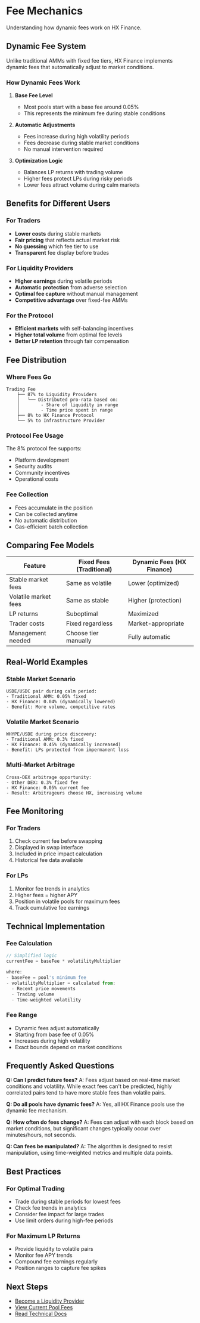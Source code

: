 # Fee Mechanics

Understanding how dynamic fees work on HX Finance.

## Dynamic Fee System

Unlike traditional AMMs with fixed fee tiers, HX Finance implements dynamic fees that automatically adjust to market conditions.

### How Dynamic Fees Work

1. **Base Fee Level**
   - Most pools start with a base fee around 0.05%
   - This represents the minimum fee during stable conditions

2. **Automatic Adjustments**
   - Fees increase during high volatility periods
   - Fees decrease during stable market conditions
   - No manual intervention required

3. **Optimization Logic**
   - Balances LP returns with trading volume
   - Higher fees protect LPs during risky periods
   - Lower fees attract volume during calm markets

## Benefits for Different Users

### For Traders
- **Lower costs** during stable markets
- **Fair pricing** that reflects actual market risk
- **No guessing** which fee tier to use
- **Transparent** fee display before trades

### For Liquidity Providers
- **Higher earnings** during volatile periods
- **Automatic protection** from adverse selection
- **Optimal fee capture** without manual management
- **Competitive advantage** over fixed-fee AMMs

### For the Protocol
- **Efficient markets** with self-balancing incentives
- **Higher total volume** from optimal fee levels
- **Better LP retention** through fair compensation

## Fee Distribution

### Where Fees Go
```
Trading Fee
    ├── 87% to Liquidity Providers
    │   └── Distributed pro-rata based on:
    │        - Share of liquidity in range
    │        - Time price spent in range
    ├── 8% to HX Finance Protocol
    └── 5% to Infrastructure Provider
```

### Protocol Fee Usage
The 8% protocol fee supports:
- Platform development
- Security audits
- Community incentives
- Operational costs

### Fee Collection
- Fees accumulate in the position
- Can be collected anytime
- No automatic distribution
- Gas-efficient batch collection

## Comparing Fee Models

| Feature | Fixed Fees (Traditional) | Dynamic Fees (HX Finance) |
|---------|-------------------------|---------------------------|
| Stable market fees | Same as volatile | Lower (optimized) |
| Volatile market fees | Same as stable | Higher (protection) |
| LP returns | Suboptimal | Maximized |
| Trader costs | Fixed regardless | Market-appropriate |
| Management needed | Choose tier manually | Fully automatic |

## Real-World Examples

### Stable Market Scenario
```
USDE/USDC pair during calm period:
- Traditional AMM: 0.05% fixed
- HX Finance: 0.04% (dynamically lowered)
- Benefit: More volume, competitive rates
```

### Volatile Market Scenario
```
WHYPE/USDE during price discovery:
- Traditional AMM: 0.3% fixed
- HX Finance: 0.45% (dynamically increased)
- Benefit: LPs protected from impermanent loss
```

### Multi-Market Arbitrage
```
Cross-DEX arbitrage opportunity:
- Other DEX: 0.3% fixed fee
- HX Finance: 0.05% current fee
- Result: Arbitrageurs choose HX, increasing volume
```

## Fee Monitoring

### For Traders
1. Check current fee before swapping
2. Displayed in swap interface
3. Included in price impact calculation
4. Historical fee data available

### For LPs
1. Monitor fee trends in analytics
2. Higher fees = higher APY
3. Position in volatile pools for maximum fees
4. Track cumulative fee earnings

## Technical Implementation

### Fee Calculation
```javascript
// Simplified logic
currentFee = baseFee * volatilityMultiplier

where:
- baseFee = pool's minimum fee
- volatilityMultiplier = calculated from:
  - Recent price movements
  - Trading volume
  - Time-weighted volatility
```

### Fee Range
- Dynamic fees adjust automatically
- Starting from base fee of 0.05%
- Increases during high volatility
- Exact bounds depend on market conditions

## Frequently Asked Questions

**Q: Can I predict future fees?**
A: Fees adjust based on real-time market conditions and volatility. While exact fees can't be predicted, highly correlated pairs tend to have more stable fees than volatile pairs.

**Q: Do all pools have dynamic fees?**
A: Yes, all HX Finance pools use the dynamic fee mechanism.

**Q: How often do fees change?**
A: Fees can adjust with each block based on market conditions, but significant changes typically occur over minutes/hours, not seconds.

**Q: Can fees be manipulated?**
A: The algorithm is designed to resist manipulation, using time-weighted metrics and multiple data points.

## Best Practices

### For Optimal Trading
- Trade during stable periods for lowest fees
- Check fee trends in analytics
- Consider fee impact for large trades
- Use limit orders during high-fee periods

### For Maximum LP Returns
- Provide liquidity to volatile pairs
- Monitor fee APY trends
- Compound fee earnings regularly
- Position ranges to capture fee spikes

## Next Steps

- [Become a Liquidity Provider](/liquidity/becoming-lp)
- [View Current Pool Fees](https://app.hx.finance/pools)
- [Read Technical Docs](/technical/smart-contracts)